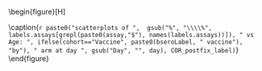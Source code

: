 \begin{figure}[H]
\center

\includegraphics[width=1\textwidth]{`r here("cor_graphical", "output", attr(config,"config"), COR, paste0("scatter_", assay, "_", cohort, "_", day, "_", study_name, ".pdf"))`}

\caption{`r paste0("scatterplots of ",  gsub("%", "\\\\%", labels.assays[grepl(paste0(assay,"$"), names(labels.assays))]), " vs Age: ", ifelse(cohort=="Vaccine", paste0(bseroLabel, " vaccine"), "by"), " arm at day ", gsub("Day", "", day), COR_postfix_label)`}
\end{figure}

\hphantom{Random text to appease the latex god}



